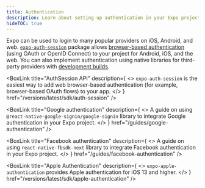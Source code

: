 ```yaml
---
title: Authentication
description: Learn about setting up authentication in your Expo project.
hideTOC: true
---
```



Expo can be used to login to many popular providers on iOS, Android, and web. [`expo-auth-session`](/versions/latest/sdk/auth-session/) package allows [browser-based authentication](/versions/latest/sdk/auth-session/#how-web-browser-based-authentication-flows-work) (using OAuth or OpenID Connect) to your project for Android, iOS, and the web. You can also implement authentication using native libraries for third-party providers with [development builds](/develop/development-builds/create-a-build).

<BoxLink
  title="AuthSession API"
  description={
    <>
      <CODE>expo-auth-session</CODE> is the easiest way to add web browser-based authentication (for
      example, browser-based OAuth flows) to your app.
    </>
  }
  href="/versions/latest/sdk/auth-session"
/>

<BoxLink
  title="Google authentication"
  description={
    <>
      A guide on using <CODE>@react-native-google-signin/google-signin</CODE> library to integrate
      Google authentication in your Expo project.
    </>
  }
  href="/guides/google-authentication"
/>

<BoxLink
  title="Facebook authentication"
  description={
    <>
      A guide on using <CODE>react-native-fbsdk-next</CODE> library to integrate Facebook
      authentication in your Expo project.
    </>
  }
  href="/guides/facebook-authentication"
/>

<BoxLink
  title="Apple Authentication"
  description={
    <>
      <CODE>expo-apple-authentication</CODE> provides Apple authentication for iOS 13 and higher.
    </>
  }
  href="/versions/latest/sdk/apple-authentication"
/>

<BoxLink
  title="Other authentication examples"
  description="A collection of examples for implementing web-based authentication in your Expo app using AuthSession API and other OAuth providers. "
  href="/guides/authentication"
/>
